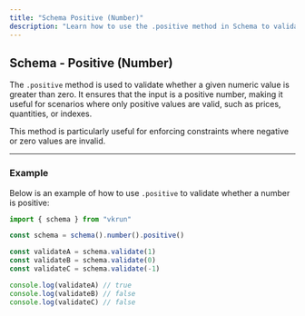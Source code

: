 ```yaml
---
title: "Schema Positive (Number)"
description: "Learn how to use the .positive method in Schema to validate that numeric inputs are positive values."
---
```


## Schema - Positive (Number)

The `.positive` method is used to validate whether a given numeric value is greater than zero. It ensures that the input is a positive number, making it useful for scenarios where only positive values are valid, such as prices, quantities, or indexes.

This method is particularly useful for enforcing constraints where negative or zero values are invalid.

---

### Example

Below is an example of how to use `.positive` to validate whether a number is positive:

```ts
import { schema } from "vkrun"

const schema = schema().number().positive()

const validateA = schema.validate(1)
const validateB = schema.validate(0)
const validateC = schema.validate(-1)

console.log(validateA) // true
console.log(validateB) // false
console.log(validateC) // false
```